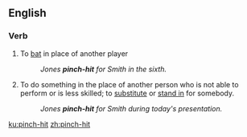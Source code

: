 {{also|pinch hit}}
==English==

===Verb===
{{en-verb|head=[[pinch]]-[[hit]]|pinch-hits|pinch-hitting|pinch-hit}}

# {{label|en|intransitive|baseball}} To [[bat]] in place of another player
#: ''Jones '''pinch-hit''' for Smith in the sixth.''
# {{label|en|intransitive|idiomatic}} To do something in the place of another person who is not able to perform or is less skilled; to [[substitute]] or [[stand in]] for somebody.
#: ''Jones '''pinch-hit''' for Smith during today's presentation.''

[[ku:pinch-hit]]
[[zh:pinch-hit]]